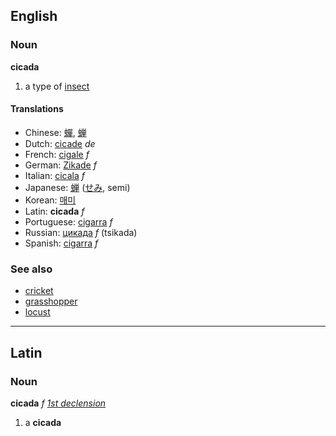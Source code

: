 ==English==
===Noun===
'''cicada'''

# a type of [[insect]]<!-- please improve -->

====Translations====
*Chinese: [[蟬]], [[蝉]]
*Dutch: [[cicade]] ''de''
*French: [[cigale]] ''f''
*German: [[Zikade]] ''f''
*Italian: [[cicala]] ''f''
*Japanese: [[蝉]] ([[せみ]], semi)
*Korean: [[매미]]
*Latin: '''cicada''' ''f''
*Portuguese: [[cigarra]] ''f''
*Russian: [[цикада]] ''f'' (tsikada)
*Spanish: [[cigarra]] ''f''

===See also===
*[[cricket]]
*[[grasshopper]]
*[[locust]]

----

==Latin==
===Noun===
'''cicada''' ''f'' ''[[Wiktionary Appendix:Latin first declension|1st declension]]''

#a '''cicada'''